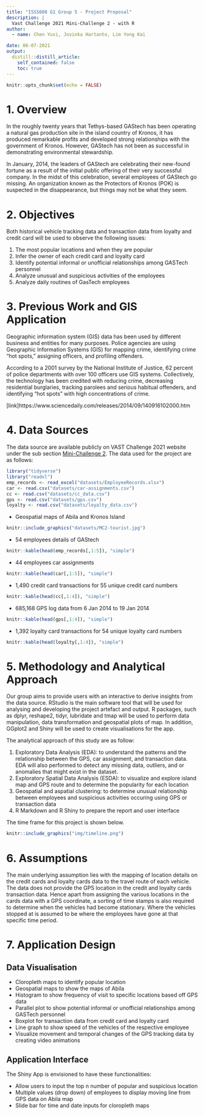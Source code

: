 ```yaml
---
title: "ISSS608 G1 Group 5 - Project Proposal"
description: |
  Vast Challenge 2021 Mini-Challenge 2 - with R
author:
  - name: Chen Yuxi, Jovinka Hartanto, Lim Yong Kai

date: 06-07-2021
output:
  distill::distill_article:
    self_contained: false
    toc: true
---
```



```r
knitr::opts_chunk$set(echo = FALSE)
```


# 1. Overview
In the roughly twenty years that Tethys-based GAStech has been operating a natural gas production site in the island country of Kronos, it has produced remarkable profits and developed strong relationships with the government of Kronos. However, GAStech has not been as successful in demonstrating environmental stewardship.

In January, 2014, the leaders of GAStech are celebrating their new-found fortune as a result of the initial public offering of their very successful company. In the midst of this celebration, several employees of GAStech go missing. An organization known as the Protectors of Kronos (POK) is suspected in the disappearance, but things may not be what they seem.

# 2. Objectives
Both historical vehicle tracking data and transaction data from loyalty and credit card will be used to observe the following issues:

1. The most popular locations and when they are popular
2. Infer the owner of each credit card and loyalty card
3. Identify potential informal or unofficial relationships among GASTech personnel
4. Analyze unusual and suspicious activities of the employees 
5. Analyze daily routines of GasTech employees

# 3. Previous Work and GIS Application
Geographic information system (GIS) data has been used by different business and entities for many purposes. Police agencies are using Geographic Information Systems (GIS) for mapping crime, identifying crime "hot spots," assigning officers, and profiling offenders.

According to a 2001 survey by the National Institute of Justice, 62 percent of police departments with over 100 officers use GIS systems. Collectively, the technology has been credited with reducing crime, decreasing residential burglaries, tracking parolees and serious habitual offenders, and identifying "hot spots" with high concentrations of crime. 

[link]https://www.sciencedaily.com/releases/2014/09/140916102000.htm

# 4. Data Sources
The data source are available publicly on VAST Challenge 2021 website under the sub section [Mini-Challenge 2](https://vast-challenge.github.io/2021/MC2.html). The data used for the project are as follows:

```r
library("tidyverse")
library("readxl")
emp_records <- read_excel("datasets/EmployeeRecords.xlsx")
car <- read.csv("datasets/car-assignments.csv")
cc <- read.csv("datasets/cc_data.csv")
gps <- read.csv("datasets/gps.csv")
loyalty <- read.csv("datasets/loyalty_data.csv")
```
* Geospatial maps of  Abila and Kronos Island

```r
knitr::include_graphics("datasets/MC2-tourist.jpg")
```

* 54 employees details of GAStech

```r
knitr::kable(head(emp_records[,1:5]), "simple")
```

* 44 employees car assignments 

```r
knitr::kable(head(car[,1:5]), "simple")
```

* 1,490 credit card transactions for 55 unique credit card numbers

```r
knitr::kable(head(cc[,1:4]), "simple")
```

* 685,168 GPS log data from 6 Jan 2014 to 19 Jan 2014

```r
knitr::kable(head(gps[,1:4]), "simple")
```

* 1,392 loyalty card transactions for 54 unique loyalty card numbers

```r
knitr::kable(head(loyalty[,1:4]), "simple")
```

# 5. Methodology and Analytical Approach
Our group aims to provide users with an interactive to derive insights from the data source. RStudio is the main software tool that will be used for analysing and developing the project artefact and output. R packages, such as dplyr, reshape2, tidyr, lubridate and tmap will be used to perform data manipulation, data transformation and geospatial plots of map. In addition, GGplot2 and Shiny will be used to create visualisations for the app.

The analytical approach of this study are as follow:

1. Exploratory Data Analysis (EDA): to understand the patterns and the relationship between the GPS, car assignment, and transaction data. EDA will also performed to detect any missing data, outliers, and  or anomalies that might exist in the dataset. 
2. Exploratory Spatial Data Analysis (ESDA): to visualize and explore island map and GPS route and to determine the popularity for each location
3. Geospatial and aspatial clustering: to determine unusual relationship between employees and suspicious activities occuring using GPS or transaction data
4. R Markdown and R Shiny to prepare the report and user interface


The time frame for this project is shown below.

```r
knitr::include_graphics("img/timeline.png")
```

# 6. Assumptions
The main underlying assumption lies with the mapping of location details on the credit cards and loyalty cards data to the travel route of each vehicle. The data does not provide the GPS location in the credit and loyalty cards transaction data. Hence apart from assigning the various locations in the cards data with a GPS coordinate, a sorting of time stamps is also required to determine when the vehicles had become stationary. Where the vehicles stopped at is assumed to be where the employees have gone at that specific time period.

# 7. Application Design

## Data Visualisation
* Cloropleth maps to identify popular location 
* Geospatial maps to show the maps of Abila
* Histogram to show frequency of visit to specific locations based off GPS data
* Parallel plot to show potential informal or unofficial relationships among GASTech personnel
* Boxplot for transaction data from credit card and loyalty card
* Line graph to show speed of the vehicles of the respective employee
* Visualize movement and temporal changes of the GPS tracking data by creating video animations

## Application Interface 
The Shiny App is envisioned to have these functionalities:

* Allow users to input the top n number of popular and suspicious location
* Multiple values (drop down) of employees to display moving line from GPS data on Abila map
* Slide bar for time and date inputs for cloropleth maps


